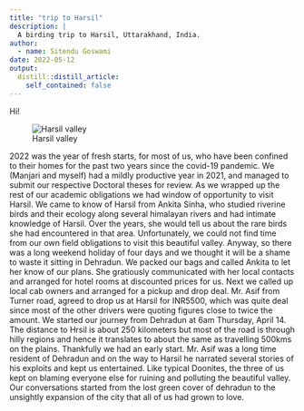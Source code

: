 ```yaml
---
title: "trip to Harsil"
description: |
  A birding trip to Harsil, Uttarakhand, India.
author:
  - name: Sitendu Goswami
date: 2022-05-12
output:
  distill::distill_article:
    self_contained: false
---
```



Hi!

![Harsil valley](harsil1.JPG)

2022 was the year of fresh starts, for most of us, who have been confined to their homes for the past two years since the covid-19 pandemic.
We (Manjari and myself) had a  mildly productive  year in 2021, and managed to submit our respective Doctoral theses for review.
As we wrapped up the rest of our academic obligations we had window of opportunity to visit Harsil.
We came to know of Harsil from Ankita Sinha, who studied riverine birds and their ecology along several himalayan rivers and had intimate knowledge of Harsil. Over the years, she would tell us about the rare birds she had encountered in that area. Unfortunately, we could not find time  from our own field obligations to visit this beautiful valley.
Anyway, so there was a long weekend holiday of four days and we thought it will be a shame to waste it sitting in Dehradun. 
We packed our bags and called Ankita to let her know of our plans. 
She gratiously communicated  with her local contacts and arranged for hotel rooms at discounted prices for us. 
Next we called up local cab owners and arranged for a pickup and drop  deal. 
Mr. Asif from Turner road, agreed to drop us at Harsil for INR5500, which was quite deal since most of the other drivers were quoting figures close to twice the amount. 
We started our journey from Dehradun at 6am Thursday, April 14. 
The distance to Hrsil is about 250 kilometers but  most of the road is through hilly regions and hence it translates to about the same as travelling 500kms on the plains. 
Thankfully we had an early start.
Mr. Asif was a long time resident of Dehradun and on the way to Harsil he narrated several stories of his exploits and kept us entertained.
Like typical Doonites, the three of us kept on blaming everyone else for ruining and polluting the beautiful valley.
Our conversations started from the lost green cover of dehradun to the unsightly expansion of the city that all of us had grown to love.

